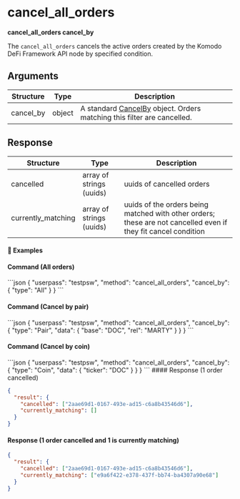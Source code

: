 
# cancel\_all\_orders

**cancel\_all\_orders cancel\_by**

The `cancel_all_orders` cancels the active orders created by the Komodo DeFi Framework API node by specified condition.

## Arguments

| Structure  | Type   | Description                                                                                                                              |
| ---------- | ------ | ---------------------------------------------------------------------------------------------------------------------------------------- |
| cancel\_by | object | A standard [CancelBy](/komodo-defi-framework/api/common_structures/orders/#cancel-by) object. Orders matching this filter are cancelled. |

## Response

| Structure           | Type                     | Description                                                                                                    |
| ------------------- | ------------------------ | -------------------------------------------------------------------------------------------------------------- |
| cancelled           | array of strings (uuids) | uuids of cancelled orders                                                                                      |
| currently\_matching | array of strings (uuids) | uuids of the orders being matched with other orders; these are not cancelled even if they fit cancel condition |

#### 📌 Examples

#### Command (All orders)

<CodeGroup title="" tag="POST" label="cancel_all_orders" mm2MethodDecorate="true">
  ```json
  {
    "userpass": "testpsw",
    "method": "cancel_all_orders",
    "cancel_by": {
      "type": "All"
    }
  }
  ```
</CodeGroup>

#### Command (Cancel by pair)

<CodeGroup title="" tag="POST" label="cancel_all_orders" mm2MethodDecorate="true">
  ```json
  {
    "userpass": "testpsw",
    "method": "cancel_all_orders",
    "cancel_by": {
      "type": "Pair",
      "data": {
        "base": "DOC",
        "rel": "MARTY"
      }
    }
  }
  ```
</CodeGroup>

#### Command (Cancel by coin)

<CodeGroup title="" tag="POST" label="cancel_all_orders" mm2MethodDecorate="true">
  ```json
  {
    "userpass": "testpsw",
    "method": "cancel_all_orders",
    "cancel_by": {
      "type": "Coin",
      "data": {
        "ticker": "DOC"
      }
    }
  }
  ```
</CodeGroup>

<CollapsibleSection expandedText="Hide Response" collapsedText="Show Response">
  #### Response (1 order cancelled)

  ```json
  {
    "result": {
      "cancelled": ["2aae69d1-0167-493e-ad15-c6a8b43546d6"],
      "currently_matching": []
    }
  }
  ```

  #### Response (1 order cancelled and 1 is currently matching)

  ```json
  {
    "result": {
      "cancelled": ["2aae69d1-0167-493e-ad15-c6a8b43546d6"],
      "currently_matching": ["e9a6f422-e378-437f-bb74-ba4307a90e68"]
    }
  }
  ```
</CollapsibleSection>
